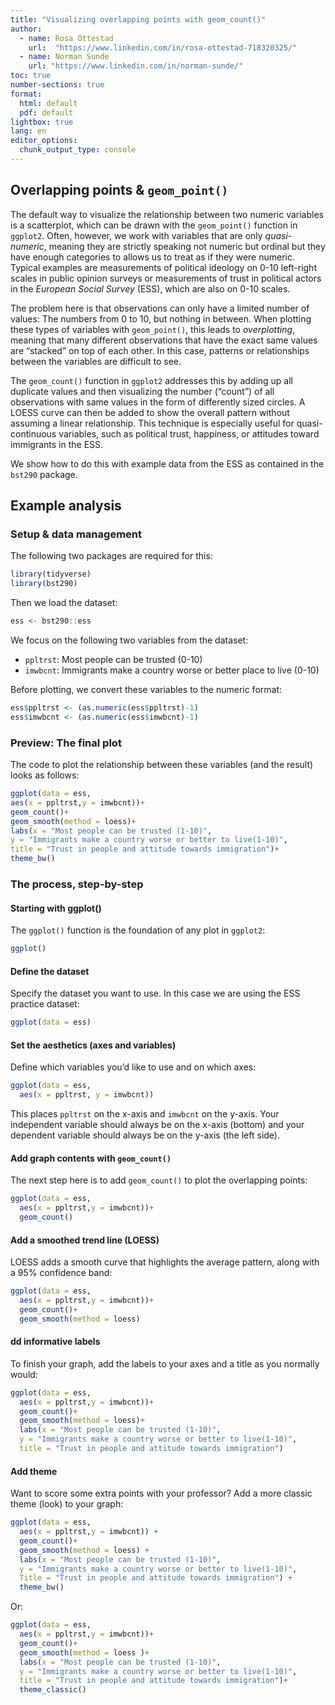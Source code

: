 ```yaml
---
title: "Visualizing overlapping points with geom_count()"
author: 
  - name: Rosa Ottestad
    url:  "https://www.linkedin.com/in/rosa-ottestad-718320325/"
  - name: Norman Sunde
    url: "https://www.linkedin.com/in/norman-sunde/"
toc: true
number-sections: true
format:
  html: default
  pdf: default
lightbox: true
lang: en
editor_options: 
  chunk_output_type: console
---
```


## Overlapping points & `geom_point()`

The default way to visualize the relationship between two numeric variables is a scatterplot, which can be drawn with the `geom_point()` function in `ggplot2`. Often, however, we work with variables that are only *quasi-numeric*, meaning they are strictly speaking not numeric but ordinal but they have enough categories to allows us to treat as if they were numeric. Typical examples are measurements of political ideology on 0-10 left-right scales in public opinion surveys or measurements of trust in political actors in the *European Social Survey* (ESS), which are also on 0-10 scales. 

The problem here is that observations can only have a limited number of values: The numbers from 0 to 10, but nothing in between. When plotting these types of variables with `geom_point()`, this leads to *overplotting*, meaning that many different observations that have the exact same values are "stacked" on top of each other. In this case, patterns or relationships between the variables are difficult to see.

The `geom_count()` function in `ggplot2` addresses this by adding up all duplicate values and then visualizing the number ("count") of all observations with same values in the form of differently sized circles. A LOESS curve can then be added to show the overall pattern without assuming a linear relationship. This technique is especially useful for quasi-continuous variables, such as political trust,
happiness, or attitudes toward immigrants in the ESS.

We show how to do this with example data from the ESS as contained in the `bst290` package.

## Example analysis
### Setup & data management
The following two packages are required for this:
```r
library(tidyverse)
library(bst290)
```

Then we load the dataset:
```r
ess <- bst290::ess
```

We focus on the following two variables from the dataset:

 - `ppltrst`: Most people can be trusted (0-10)
 - `imwbcnt`: Immigrants make a country worse or better place to live (0-10)

Before plotting, we convert these variables to the numeric format:
```r
ess$ppltrst <- (as.numeric(ess$ppltrst)-1)
ess$imwbcnt <- (as.numeric(ess$imwbcnt)-1)
```

### Preview: The final plot

The code to plot the relationship between these variables (and the result) looks as follows:
```r
ggplot(data = ess,
aes(x = ppltrst,y = imwbcnt))+
geom_count()+
geom_smooth(method = loess)+
labs(x = "Most people can be trusted (1-10)",
y = "Immigrants make a country worse or better to live(1-10)",
title = "Trust in people and attitude towards immigration")+
theme_bw()
```

### The process, step-by-step

#### Starting with ggplot()
The `ggplot()` function is the foundation of any plot in `ggplot2`:
```r
ggplot()
```

#### Define the dataset

Specify the dataset you want to use. In this case we are using the ESS practice dataset:
```r
ggplot(data = ess)
```

#### Set the aesthetics (axes and variables)

Define which variables you’d like to use and on which axes:
````r
ggplot(data = ess,
  aes(x = ppltrst, y = imwbcnt))
````

This places `ppltrst` on the x-axis and `imwbcnt` on the y-axis. Your independent variable should always be on the x-axis (bottom) and your dependent variable should always be on the y-axis (the left side).

#### Add graph contents with `geom_count()`

The next step here is to add `geom_count()` to plot the overlapping points:
```r
ggplot(data = ess,
  aes(x = ppltrst,y = imwbcnt))+
  geom_count()
```

#### Add a smoothed trend line (LOESS)

LOESS adds a smooth curve that highlights the average pattern, along with a 95% confidence band:
```r
ggplot(data = ess,
  aes(x = ppltrst,y = imwbcnt))+
  geom_count()+
  geom_smooth(method = loess)
```

#### dd informative labels
To finish your graph, add the labels to your axes and a title as you normally would:
```r
ggplot(data = ess,
  aes(x = ppltrst,y = imwbcnt))+
  geom_count()+
  geom_smooth(method = loess)+
  labs(x = "Most people can be trusted (1-10)",
  y = "Immigrants make a country worse or better to live(1-10)",
  title = "Trust in people and attitude towards immigration")

```

#### Add theme

Want to score some extra points with your professor? Add a more classic theme (look) to your graph:
```r
ggplot(data = ess,
  aes(x = ppltrst,y = imwbcnt)) +
  geom_count()+
  geom_smooth(method = loess) +
  labs(x = "Most people can be trusted (1-10)",
  y = "Immigrants make a country worse or better to live(1-10)",
  Title = "Trust in people and attitude towards immigration") +
  theme_bw()

```

Or:
```r
ggplot(data = ess,
  aes(x = ppltrst,y = imwbcnt))+
  geom_count()+
  geom_smooth(method = loess )+
  labs(x = "Most people can be trusted (1-10)",
  y = "Immigrants make a country worse or better to live(1-10)",
  title = "Trust in people and attitude towards immigration")+
  theme_classic()
```



